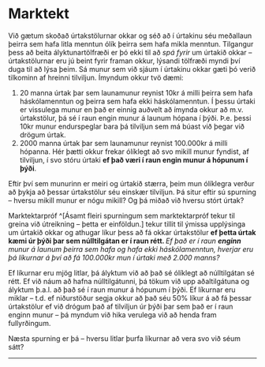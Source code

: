 # Marktekt

Við gætum skoðað úrtakstölurnar okkar og séð að í úrtakinu séu meðallaun þeirra sem hafa litla menntun ólík þeirra sem hafa mikla menntun. Tilgangur þess að beita ályktunartölfræði er þó ekki til að *spá fyrir* um úrtakið okkar -- úrtakstölurnar eru jú beint fyrir framan okkur, lýsandi tölfræði myndi því duga til að lýsa þeim. Sá munur sem við sjáum í úrtakinu okkar gæti þó verið tilkominn af hreinni tilviljun. Ímyndum okkur tvö dæmi:

1.  20 manna úrtak þar sem launamunur reynist 10kr á milli þeirra sem hafa háskólamenntun og þeirra sem hafa ekki háskólamenntun. Í þessu úrtaki er vissulega munur en það er einnig auðvelt að ímynda okkur að m.v. úrtakstölur, þá sé í raun engin munur á launum hópana í þýði. Þ.e. þessi 10kr munur endurspeglar bara þá tilviljun sem má búast við þegar við drögum úrtak.
2.  2000 manna úrtak þar sem launamunur reynist 100.000kr á milli hópanna. Hér þætti okkur frekar ólíklegt að svo mikill munur fyndist, af tilviljun, í svo stóru úrtaki **ef það væri í raun engin munur á hópunum í þýði**.

Eftir því sem munurinn er meiri og úrtakið stærra, þeim mun ólíklegra verður að þykja að þessar úrtakstölur séu einskær tilviljun. Þá situr eftir sú spurning -- hversu mikill munur er nógu mikill? Og þá miðað við hversu stórt úrtak?

Marktektarpróf \^[Ásamt fleiri spurningum sem marktektarpróf tekur til greina við útreikning -- þetta er einföldun.] tekur tillit til ýmissa upplýsinga um úrtakið okkar og athugar líkur þess að fá okkar úrtakstölur **ef þetta úrtak kæmi úr þýði þar sem núlltilgátan er í raun rétt. ** *Ef það er í raun **enginn** munur á launum þeirra sem hafa og hafa ekki háskólamenntun, hverjar eru þá líkurnar á því að fá 100.000kr mun í úrtaki með 2.000 manns?*  

Ef líkurnar eru mjög litlar, þá ályktum við að það sé ólíklegt að núlltilgátan sé rétt. Ef við náum að hafna núlltilgátunni, þá tökum við upp aðaltilgátuna og ályktum þ.a.l. að það sé í raun munur á hópunum í þýði. Ef líkurnar eru miklar -- t.d. ef niðurstöður segja okkur að það séu 50% líkur á að fá þessar úrtakstölur ef við drógum það af tilviljun úr þýði þar sem það er í raun enginn munur -- þá myndum við hika verulega við að henda fram fullyrðingum.

Næsta spurning er þá -- hversu litlar þurfa líkurnar að vera svo við séum sátt?

------------------------------------------------------------------------
